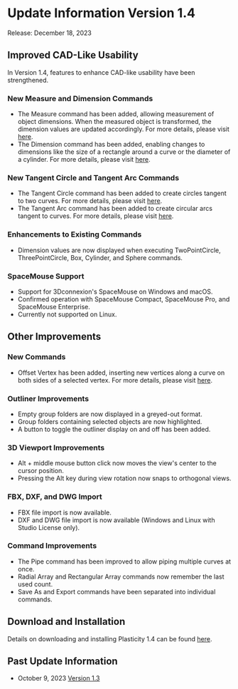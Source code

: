 # Update Information Version 1.4

Release: December 18, 2023

## Improved CAD-Like Usability

In Version 1.4, features to enhance CAD-like usability have been strengthened.

### New Measure and Dimension Commands

- The Measure command has been added, allowing measurement of object dimensions. When the measured object is transformed, the dimension values are updated accordingly. For more details, please visit [here](/common/measure).
- The Dimension command has been added, enabling changes to dimensions like the size of a rectangle around a curve or the diameter of a cylinder. For more details, please visit [here](/common/dimension).

### New Tangent Circle and Tangent Arc Commands

- The Tangent Circle command has been added to create circles tangent to two curves. For more details, please visit [here](/tool/tangent-circle).
- The Tangent Arc command has been added to create circular arcs tangent to curves. For more details, please visit [here](/tool/tangent-arc).

### Enhancements to Existing Commands

- Dimension values are now displayed when executing TwoPointCircle, ThreePointCircle, Box, Cylinder, and Sphere commands.

### SpaceMouse Support

- Support for 3Dconnexion's SpaceMouse on Windows and macOS.
- Confirmed operation with SpaceMouse Compact, SpaceMouse Pro, and SpaceMouse Enterprise.
- Currently not supported on Linux.

## Other Improvements

### New Commands

- Offset Vertex has been added, inserting new vertices along a curve on both sides of a selected vertex. For more details, please visit [here](/sketch/offset-vertex).

### Outliner Improvements

- Empty group folders are now displayed in a greyed-out format.
- Group folders containing selected objects are now highlighted.
- A button to toggle the outliner display on and off has been added.

### 3D Viewport Improvements

- Alt + middle mouse button click now moves the view's center to the cursor position.
- Pressing the Alt key during view rotation now snaps to orthogonal views.

### FBX, DXF, and DWG Import

- FBX file import is now available.
- DXF and DWG file import is now available (Windows and Linux with Studio License only).

### Command Improvements

- The Pipe command has been improved to allow piping multiple curves at once.
- Radial Array and Rectangular Array commands now remember the last used count.
- Save As and Export commands have been separated into individual commands.

## Download and Installation

Details on downloading and installing Plasticity 1.4 can be found [here](/getting-started/download-and-install).

## Past Update Information

- October 9, 2023 [Version 1.3](/release-notes/whats-new-1-3)
